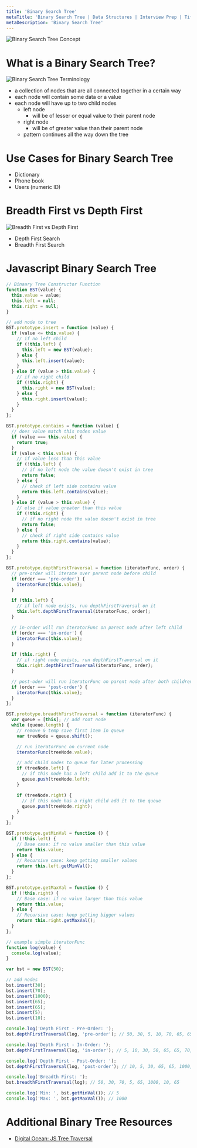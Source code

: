 ```yaml
---
title: 'Binary Search Tree'
metaTitle: 'Binary Search Tree | Data Structures | Interview Prep | Tiffany Lea'
metaDescription: 'Binary Search Tree'
---
```


<img src="/files/images/binary-search-tree-concept.png" alt="Binary Search Tree Concept" />

# What is a Binary Search Tree?

<img src="/files/images/binary-search-tree-terminology.png" alt="Binary Search Tree Terminology" />

- a collection of nodes that are all connected together in a certain way
- each node will contain some data or a value
- each node will have up to two child nodes
  - left node
    - will be of lesser or equal value to their parent node
  - right node
    - will be of greater value than their parent node
  - pattern continues all the way down the tree

# Use Cases for Binary Search Tree

- Dictionary
- Phone book
- Users (numeric ID)

# Breadth First vs Depth First

<img src="/files/images/breadth-first-vs-depth-first.png" alt="Breadth First vs Depth First" />

- <Link to="/data-structures/binary-search-tree/depth-first-search">Depth First Search</Link>
- <Link to="/data-structures/binary-search-tree/breadth-first-search">Breadth First Search</Link>

# Javascript Binary Search Tree

```javascript
// Binaary Tree Constructor Function
function BST(value) {
  this.value = value;
  this.left = null;
  this.right = null;
}

// add node to tree
BST.prototype.insert = function (value) {
  if (value <= this.value) {
    // if no left child
    if (!this.left) {
      this.left = new BST(value);
    } else {
      this.left.insert(value);
    }
  } else if (value > this.value) {
    // if no right child
    if (!this.right) {
      this.right = new BST(value);
    } else {
      this.right.insert(value);
    }
  }
};

BST.prototype.contains = function (value) {
  // does value match this nodes value
  if (value === this.value) {
    return true;
  }
  if (value < this.value) {
    // if value less than this value
    if (!this.left) {
      // if no left node the value doesn't exist in tree
      return false;
    } else {
      // check if left side contains value
      return this.left.contains(value);
    }
  } else if (value > this.value) {
    // else if value greater than this value
    if (!this.right) {
      // if no right node the value doesn't exist in tree
      return false;
    } else {
      // check if right side contains value
      return this.right.contains(value);
    }
  }
};

BST.prototype.depthFirstTraversal = function (iteratorFunc, order) {
  // pre-order will iterate over parent node before child
  if (order === 'pre-order') {
    iteratorFunc(this.value);
  }

  if (this.left) {
    // if left node exists, run depthFirstTraversal on it
    this.left.depthFirstTraversal(iteratorFunc, order);
  }

  // in-order will run iteratorFunc on parent node after left child
  if (order === 'in-order') {
    iteratorFunc(this.value);
  }

  if (this.right) {
    // if right node exists, run depthFirstTraversal on it
    this.right.depthFirstTraversal(iteratorFunc, order);
  }

  // post-oder will run iteratorFunc on parent node after both children
  if (order === 'post-order') {
    iteratorFunc(this.value);
  }
};

BST.prototype.breadthFirstTraversal = function (iteratorFunc) {
  var queue = [this]; // add root node
  while (queue.length) {
    // remove & temp save first item in queue
    var treeNode = queue.shift();

    // run iteratorFunc on current node
    iteratorFunc(treeNode.value);

    // add child nodes to queue for later processing
    if (treeNode.left) {
      // if this node has a left child add it to the queue
      queue.push(treeNode.left);
    }

    if (treeNode.right) {
      // if this node has a right child add it to the queue
      queue.push(treeNode.right);
    }
  }
};

BST.prototype.getMinVal = function () {
  if (!this.left) {
    // Base case: if no value smaller than this value
    return this.value;
  } else {
    // Recursive case: keep getting smaller values
    return this.left.getMinVal();
  }
};

BST.prototype.getMaxVal = function () {
  if (!this.right) {
    // Base case: if no value larger than this value
    return this.value;
  } else {
    // Recursive case: keep getting bigger values
    return this.right.getMaxVal();
  }
};

// example simple iteratorFunc
function log(value) {
  console.log(value);
}

var bst = new BST(50);

// add nodes
bst.insert(30);
bst.insert(70);
bst.insert(1000);
bst.insert(65);
bst.insert(65);
bst.insert(5);
bst.insert(10);

console.log('Depth First - Pre-Order: ');
bst.depthFirstTraversal(log, 'pre-order'); // 50, 30, 5, 10, 70, 65, 65, 1000

console.log('Depth First - In-Order: ');
bst.depthFirstTraversal(log, 'in-order'); // 5, 10, 30, 50, 65, 65, 70, 1000

console.log('Depth First - Post-Order: ');
bst.depthFirstTraversal(log, 'post-order'); // 10, 5, 30, 65, 65, 1000, 70, 50

console.log('Breadth First: ');
bst.breadthFirstTraversal(log); // 50, 30, 70, 5, 65, 1000, 10, 65

console.log('Min: ', bst.getMinVal()); // 5
console.log('Max: ', bst.getMaxVal()); // 1000
```

# Additional Binary Tree Resources

- [Digital Ocean: JS Tree Traversal](https://www.digitalocean.com/community/tutorials/js-tree-traversal)
